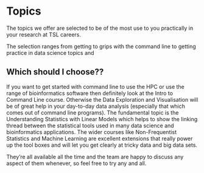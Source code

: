 # Topics

The topics we offer are selected to be of the most use to you practically in your research at TSL careers. 

The selection ranges from getting to grips with the command line to getting practice in data science topics and 


## Which should I choose??

If you want to get started with command line to use the HPC or use the range of bioinformatics software then definitely look at the Intro to Command Line course. Otherwise the Data Exploration and Visualisation will be of great help in your day-to-day data analysis (especially that which comes out of command line programs). The fundamental topic is the Understanding Statistics with Linear Models which helps to show the linking thread between the statistical tools used in many data science and bioinformatics applications. The wider courses like Non-Frequentist Statistics and Machine Learning are excellent extensions that really power up the tool boxes and will let you get clearly at tricky data and big data sets. 

They're all available all the time and the team are happy to discuss any aspect of them whenever, so feel free to try any and all.

